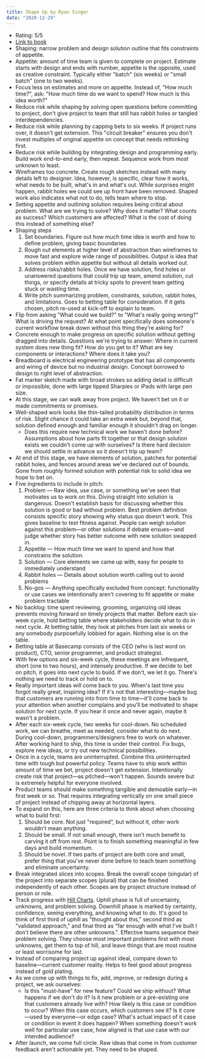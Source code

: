 ```yaml
---
title: Shape Up by Ryan Singer
date: "2020-12-29"
---
```


- Rating: 5/5
- [Link to book](https://37signals.com/books/#shape-up)
- Shaping: narrow problem and design solution outline that fits constraints of appetite.
- Appetite: amount of time team is given to complete on project. Estimate starts with design and ends with number, appetite is the opposite, used as creative constraint. Typically either "batch" (six weeks) or "small batch" (one to two weeks).
- Focus less on estimates and more on appetite. Instead of, "How much time?", ask: "How much time do we want to spend? How much is this idea worth?"
- Reduce risk while shaping by solving open questions before committing to project, don't give project to team that still has rabbit holes or tangled interdependencies.
- Reduce risk while planning by capping bets to six weeks. If project runs over, it doesn't get extension. This "circuit breaker" ensures you don't invest multiples of original appetite on concept that needs rethinking first.
- Reduce risk while building by integrating design and programming early. Build work end-to-end early, then repeat. Sequence work from most unknown to least.
- Wireframes too concrete. Create rough sketches instead with many details left to designer. Idea, however, is specific, clear how it works, what needs to be built, what's in and what's out. While surprises might happen, rabbit holes we could see up front have been removed. Shaped work also indicates what not to do, tells team where to stop.
- Setting appetite and outlining solution requires being critical about problem. What are we trying to solve? Why does it matter? What counts as success? Which customers are affected? What is the cost of doing this instead of something else?
- Shaping steps
  1. Set boundaries. Figure out how much time idea is worth and how to define problem, giving basic boundaries
  1. Rough out elements at higher level of abstraction than wireframes to move fast and explore wide range of possibilities. Output is idea that solves problem within appetite but without all details worked out.
  1. Address risks/rabbit holes. Once we have solution, find holes or unanswered questions that could trip up team, amend solution, cut things, or specify details at tricky spots to prevent team getting stuck or wasting time.
  1. Write pitch summarizing problem, constraints, solution, rabbit holes, and limitations. Goes to betting table for consideration. If it gets chosen, pitch re-used at kick-off to explain to team.
- Flip from asking "What could we build?" to "What's really going wrong?" What is driving the request? At what point specifically does someone's current workflow break down without this thing they're asking for?
- Concrete enough to make progress on specific solution without getting dragged into details. Questions we're trying to answer: Where in current system does new thing fit? How do you get to it? What are key components or interactions? Where does it take you?
- Breadboard is electrical engineering prototype that has all components and wiring of device but no industrial design. Concept borrowed to design to right level of abstraction.
- Fat marker sketch made with broad strokes so adding detail is difficult or impossible, done with large tipped Sharpies or iPads with large pen size.
- At this stage, we can walk away from project. We haven't bet on it or made commitments or promises.
- Well-shaped work looks like thin-tailed probability distribution in terms of risk. Slight chance it could take an extra week but, beyond that, solution defined enough and familiar enough it shouldn't drag on longer.
  - Does this require new technical work we haven't done before? Assumptions about how parts fit together or that design solution exists we couldn't come up with ourselves? Is there hard decision we should settle in advance so it doesn't trip up team?
- At end of this stage, we have elements of solution, patches for potential rabbit holes, and fences around areas we've declared out of bounds. Gone from roughly formed solution with potential risk to solid idea we hope to bet on.
- Five ingredients to include in pitch:
  1. Problem — Raw idea, use case, or something we've seen that motivates us to work on this. Diving straight into solution is dangerous. Doesn't establish basis for discussing whether this solution is good or bad without problem. Best problem definition consists specific story showing why status quo doesn't work. This gives baseline to test fitness against. People can weigh solution against this problem—or other solutions if debate ensues—and judge whether story has better outcome with new solution swapped in.
  1. Appetite — How much time we want to spend and how that constrains the solution.
  1. Solution — Core elements we came up with, easy for people to immediately understand
  1. Rabbit holes — Details about solution worth calling out to avoid problems
  1. No-gos — Anything specifically excluded from concept: functionality or use cases we intentionally aren't covering to fit appetite or make problem tractable
- No backlog: time spent reviewing, grooming, organizing old ideas prevents moving forward on timely projects that matter. Before each six-week cycle, hold betting table where stakeholders decide what to do in next cycle. At betting table, they look at pitches from last six weeks or any somebody purposefully lobbied for again. Nothing else is on the table.
- Betting table at Basecamp consists of the CEO (who is last word on product), CTO, senior programmer, and product strategist.
- With few options and six-week cycle, these meetings are infrequent, short (one to two hours), and intensely productive. If we decide to bet on pitch, it goes into next cycle to build. If we don't, we let it go. There's nothing we need to track or hold on to.
- Really important ideas will come back to you. When's last time you forgot really great, inspiring idea? If it's not that interesting—maybe bug that customers are running into from time to time—it'll come back to your attention when another complains and you'll be motivated to shape solution for next cycle. If you hear it once and never again, maybe it wasn't a problem.
- After each six-week cycle, two weeks for cool-down. No scheduled work, we can breathe, meet as needed, consider what to do next. During cool-down, programmers/designers free to work on whatever. After working hard to ship, this time is under their control. Fix bugs, explore new ideas, or try out new technical possibilities.
- Once in a cycle, teams are uninterrupted. Combine this uninterrupted time with tough but powerful policy. Teams have to ship work within amount of time we bet, project doesn't get extension. Intentionally create risk that project—as pitched—won't happen. Sounds severe but is extremely helpful for everyone involved.
- Product teams should make something tangible and demoable early—in first week or so. That requires integrating vertically on one small piece of project instead of chipping away at horizontal layers.
- To expand on this, here are three criteria to think about when choosing what to build first:
  1. Should be core. Not just "required", but without it, other work wouldn't mean anything.
  1. Should be small. If not small enough, there isn't much benefit to carving it off from rest. Point is to finish something meaningful in few days and build momentum.
  1. Should be novel. If two parts of project are both core and small, prefer thing that you've never done before to teach team something and eliminate uncertainty.
- Break integrated slices into scopes. Break the overall scope (singular) of the project into separate scopes (plural) that can be finished independently of each other. Scopes are by project structure instead of person or role.
- Track progress with [Hill Charts](https://basecamp.com/features/hill-charts). Uphill phase is full of uncertainty, unknowns, and problem solving. Downhill phase is marked by certainty, confidence, seeing everything, and knowing what to do. It's good to think of first third of uphill as "thought about this," second third as "validated approach," and final third as "far enough with what I've built I don't believe there are other unknowns.". Effective teams sequence their problem solving. They choose most important problems first with most unknowns, get them to top of hill, and leave things that are most routine or least worrisome for last.
- Instead of comparing project up against ideal, compare down to baseline—current customer reality. Helps to feel good about progress instead of gold plating.
- As we come up with things to fix, add, improve, or redesign during a project, we ask ourselves:
  - Is this "must-have" for new feature? Could we ship without? What happens if we don't do it? Is it new problem or a pre-existing one that customers already live with? How likely is this case or condition to occur? When this case occurs, which customers see it? Is it core—used by everyone—or edge case? What's actual impact of it case or condition in event it does happen? When something doesn't work well for particular use case, how aligned is that use case with our intended audience?
- After launch, we come full circle. Raw ideas that come in from customer feedback aren't actionable yet. They need to be shaped.
